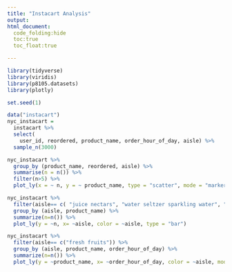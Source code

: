 ```yaml
---
title: "Instacart Analysis"
output: 
html_document:
  code_folding:hide
  toc:true
  toc_float:true

---
```


```r
library(tidyverse)
library(viridis)
library(p8105.datasets)
library(plotly)
```

```r
set.seed(1)

data("instacart")
nyc_instacart = 
  instacart %>% 
  select(
    user_id, reordered, product_name, order_hour_of_day, aisle) %>% 
  sample_n(3000)
```

```r
nyc_instacart %>% 
  group_by (product_name, reordered, aisle) %>%
  summarise(n = n()) %>%
  filter(n>5) %>% 
  plot_ly(x = ~ n, y = ~ product_name, type = "scatter", mode = "markers", color= ~aisle, alpha = 0.5)
```
```r
nyc_instacart %>%
  filter(aisle== c( "juice nectars", "water seltzer sparkling water", "fresh fruits","fresh vegetables", "packaged vegetables fruits")) %>% 
  group_by (aisle, product_name) %>% 
  summarize(n=n()) %>%
  plot_ly(y = ~n, x= ~aisle, color = ~aisle, type = "bar")
```
```r
nyc_instacart %>%
  filter(aisle== c("fresh fruits")) %>% 
  group_by (aisle, product_name, order_hour_of_day) %>% 
  summarize(n=n()) %>%
  plot_ly(y = ~product_name, x= ~order_hour_of_day, color = ~aisle, mode = "line", type = "scatter")
```

